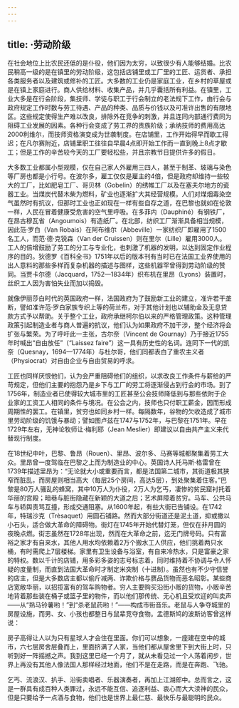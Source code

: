 ```yaml
---
---
---
```

title: ·劳动阶级
---




在社会地位上比农民还低的是仆役，他们因为太穷，以致很少有人能够结婚。比农民稍高一级的是在镇里的劳动阶级，这包括店铺里或工厂里的工匠、运货者、承担各类服务者以及建筑或修补的工匠。大多数的工业仍是家庭工业，在乡村的草屋或是在镇上家庭进行。商人供给材料、收集产品，并几乎囊括所有利益。在镇里，工业大多是在行会阶段，集技师、学徒与职工于行会制立的老法规下工作，由行会与政府规定工作时数与劳工待遇、产品的种类、品质与价钱以及可准许出售的有限地区。这些规定使得生产难以改良，排除外在竞争的刺激，并且连同内部通行费同为阻碍工业发展的因素。各种行会变成了劳工界的贵族阶级；承纳技师的费用高达2000利维尔，而技师资格演变成为世袭制度。在店铺里，工作开始得早而歇工得迟；在凡尔赛附近，店铺里职工往往自早晨4点即开始工作而一直到晚上8点才歇工；但是工作的辛苦较今天的工厂要轻松些，并且宗教节日提供许多的假日。

大多数工业都属小型规模，仅在自己家人外雇用三四人，甚至于制革、玻璃与染色等厂房也都是小行号。在波尔多，雇工仅仅是雇主的4倍，但是政府却维持一些较大的工厂，比如肥皂工厂、哥贝林（Gobelin）的绣帷工厂以及在塞夫尔地方的瓷器工业。当煤炭代替木柴为燃料，矿业也逐渐扩大其经营规模。人们对煤烟毒染空气虽然时有抗议，但那时工业也正如现在一样有些自存之道，在巴黎也就如在伦敦一样，人民在冒着健康受危害的空气里呼吸。在多菲内（Dauphiné）有钢铁厂，在昂古穆瓦省（Angoumois）有造纸厂。在北部，纺织工厂渐渐具备相当规模，因此范·罗白（Van Robais）在阿布维尔（Abbeville）一家纺织厂即雇用了1500名工人，而范·德·克锐森（Van der Cruissen）则在里尔（Lille）雇用3000人。工人的倍增鼓励了劳工的分工与专业化，也刺激了机器的发明，以达到固定作业程序的目的。狄德罗《百科全书》1751年以后的版本刊有当时已在法国工业界使用的出人意料的那些多样而复杂机器的描述与图样，这些机器罕曾得到劳动阶级的赞同。当贾卡尔德（Jacquard，1752—1834年）织布机在里昂（Lyons）装置时，丝织工人因为害怕失业而加以捣毁。

就像伊丽莎白时代的英国政府一样，法国政府为了鼓励新工业的建立，准许若干垄断，譬如准许范·罗白家族专织上等的荷兰布，对于其他计划也以辅助金及无息贷款方式予以帮助。关于整个工业，政府承继柯尔伯以来的严格管理政策。这种管理政策引起制造业者与商人普遍的抗议，他们认为如果政府不加干涉，整个经济将会扩张与繁荣。为了呼吁此一主张，古尔奈（Vincent de Gournay）乃于接近1755年时喊出“自由放任”（“Laissez faire”）这一具有历史性的名词。连同下一代的凯奈（Quesnay，1694—1774年）与杜尔哥，他们同都表白了重农主义者（Physiocrat）对自由企业与自由贸易的呼求。

工匠也同样厌恨他们，认为会严重阻碍他们的组织，以求改良工作条件与薪给的严苛规定，但他们主要的抱怨乃是乡下与工厂的劳工将逐渐侵占到行会的市场。到了1756年，制造业者已使得较大城市里的工匠甚至公会技师降低到与那些依附于企业家的工资工人相同的条件与境况。在公会之内，技师也只付职工薪金，因而形成周期性的罢工。在镇里，贫穷也如同乡村一样。每隔数年，谷物的欠收造成了城市里劳动阶级的饥饿与暴动；譬如图卢兹在1747与1752年，与巴黎在1751年。早在1729年左右，无神论牧师让·梅利耶（Jean Meslier）即建议以自由共产主义来代替现行制度。

在18世纪中叶，巴黎、鲁昂（Rouen）、里昂、波尔多、马赛等城都聚集着劳工大众。里昂曾一度驾临在巴黎之上而为制造业的中心。英国诗人托马斯·格雷曾在1739年描述里昂为：“无论就大小或重要而言，都是法国第二城市，其街道极其狭窄而脏乱，而房屋则相当高大（每层25个房间，高达5层），到处聚集着住客。”巴黎是80万人骚乱的蜂窝，其中10万人为仆役，2万人为乞丐，凄惨的贫民窟衬托着华丽的宫殿；暗巷与脏街隐藏在新颖的大道之后；艺术屏障着贫穷。马车、公共马车与轿舆责骂互撞，形成交通阻塞。从1600年起，有些大街已告铺设。在1742年，特瑞沙克（Trèsaquet）用圆石铺路。然而大部分街道还是泥土道，抑或撒以小石头，适合做大革命的障碍物。街灯在1745年开始代替灯笼，但仅在非月圆的夜晚点燃。街志虽然在1728年出现，然而在大革命之前，迄无门牌号码。只有富裕之家才有自来水，其他人用水均依赖着2万个搬水工人供应，他们挑着两只水桶，有时需爬上7层楼梯。家里有卫生设备与浴室，有自来冷热水，只是富豪之家的特权。数以千计的店铺，用多彩多姿的志号标志着，同时维持着不协调与令人怀疑的度量制，而直到法国大革命时才制定米突制（十进制）。虽然也有不少守信誉的店主，但是大多数店主都以偷斤减两、诈欺价格与赝品货物而恶名昭彰。某些商店宽敞华丽，以招揽富有的驾车购物者。穷人主要购买沿街小贩的货物，小贩辛苦地背着那些装在桶子或篮子里的物件，而以他们那传统、无心机且受欢迎的叫卖声——从“熟马铃薯哟！”到“杀老鼠药哟！”——构成市街音乐。老鼠与人争夺城里的房屋设施，而男、女、小孩也都整日与鼠辈竞夺食物。孟德斯鸠的波斯访客曾这样说：

房子高得让人以为只有星球人才会住在里面。你们可以想象，一座建在空中的城市，六七层房舍层叠而上，里面挤满了人家，当他们都从屋舍里下到大街上时，只听到好一阵摇撼之声。我到这里已经一个月了，就从未看见过一个人荡着闲步，世界上再没有其他人像法国人那样经过地面，他们不是在走路，而是在奔跑、飞驰。



乞丐、流浪汉、扒手、沿街卖唱者、乐器演奏者，再加上江湖郎中。总而言之，这是一群具有成百种人类罪过，永远不能互信、追逐利益、衷心而大大渎神的民众，但是只要给予一点酒与食物，他们也是世界上最仁慈、最快乐与最聪明的民众。
